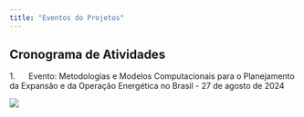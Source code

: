 ```yaml
---
title: "Eventos do Projetos"
---
```


## Cronograma de Atividades

1.      Evento: Metodologias e Modelos Computacionais para o Planejamento da Expansão e da Operação Energética no Brasil - 27 de agosto de 2024

![](images/Evento 27-08-24.png){fig-align="center"}
